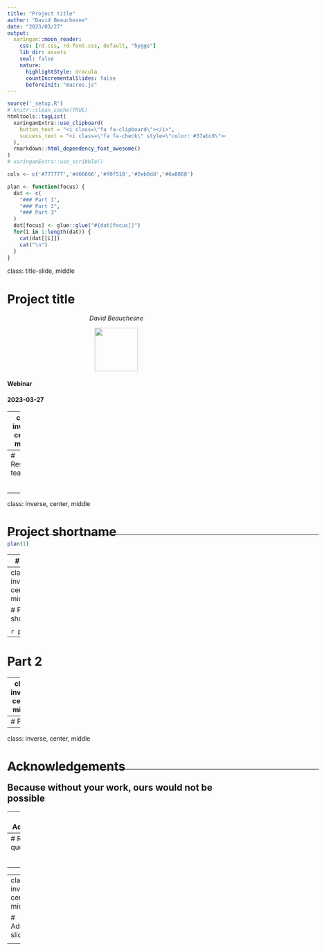 ```yaml
---
title: "Project title"
author: "David Beauchesne"
date: "2023/03/27"
output:
  xaringan::moon_reader:
    css: [rd.css, rd-font.css, default, "hygge"]
    lib_dir: assets
    seal: false
    nature:
      highlightStyle: dracula
      countIncrementalSlides: false
      beforeInit: "macros.js"
---
```


```r
source('_setup.R')
# knitr::clean_cache(TRUE)
htmltools::tagList(
  xaringanExtra::use_clipboard(
    button_text = "<i class=\"fa fa-clipboard\"></i>",
    success_text = "<i class=\"fa fa-check\" style=\"color: #37abc8\"></i>",
  ),
  rmarkdown::html_dependency_font_awesome()
)
# xaringanExtra::use_scribble()

cols <- c('#777777','#d66666','#f0f518','#2eb8dd','#6a8868')

plan <- function(focus) {
  dat <- c(
    "### Part 1",
    "### Part 2",
    "### Part 3"
  )
  dat[focus] <- glue::glue("#{dat[focus]}")
  for(i in 1:length(dat)) {
    cat(dat[[i]])
    cat("\n")
  }
}
```


class: title-slide, middle


# Project title

<!-- <center><img src="https://github.com/user/repo/blob/main/figures/webinar/main_figure.png?raw=true" width="55%"></img></center> -->

<center><i>David Beauchesne</i></center>

<span class="br2"></span>

<center>
<a href="https://insileco.io/"><img src="figures/insileco_logo256.png" width="100px"></img></a>
<!-- &nbsp;&nbsp;&nbsp;&nbsp;&nbsp;&nbsp;&nbsp;&nbsp;&nbsp;&nbsp; -->
<!-- <img src="figures/labo_benthos.png" width="50px"></img> -->
<!-- &nbsp;&nbsp;&nbsp;&nbsp;&nbsp;
<img src="figures/Transport-Canada.png" width="10%"></img> -->
</center>

<span class="br2"></span>

#### Webinar

#### 2023-03-27


---
class: inverse, center, middle

# Research team

<html><div style='float:left'></div><hr color='#ffdd55' style="margin-top:-30px" size=1px width=720px></html>


---
# Research team

<br/>

<center>
<div class="divTable team">
  <div class="divTableBody">
    <div class="divTableRow">
      <div class="divTableCell">
        <a href="mailto:david.beauchesne@hotmail.com"><img src="figures/david2.png" style="width: 250px"></a>
      </div>
      <div class="divTableCell">
        <!-- <a href="mailto:"><img src="figures/who.jpeg" style="width: 250px"></a> -->
      </div>
      <div class="divTableCell">
        <!-- <a href="mailto:"><img src="figures/who2.png" style="width: 250px"></a> -->
      </div>
    </div>
    <div class="divTableRow">
      <div class="divTableCell"><b><a href="mailto:david.beauchesne@hotmail.com">David Beauchesne</b></a></div>
      <!-- <div class="divTableCell"><b><a href="mailto:">Who</b></a></div> -->
      <!-- <div class="divTableCell"><b><a href="mailto:">Who2</b></a></div> -->
    </div>
    <div class="divTableRow">
      <div class="divTableCell"><a href="mailto:david.beauchesne@hotmail.com"><p style="font-size: small">david.beauchesne@hotmail.com</p></a></div>
      <!-- <div class="divTableCell"><a href="mailto:"><p style="font-size: small">Who</p></a></div> -->
      <!-- <div class="divTableCell"><a href="mailto:"><p style="font-size: small">Who2</p></a></div> -->
    </div>
  </div>
</div>
</center>

---
class: inverse, center, middle

# Project shortname

<html><div style='float:left'></div><hr color='#ffdd55' style="margin-top:-30px" size=1px width=720px></html>

```r
plan(1)
```


---
# Part 1

---
class: inverse, center, middle

# Project shortname

<html><div style='float:left'></div><hr color='#ffdd55' style="margin-top:-30px" size=1px width=720px></html>

```r
plan(2)
```


---
# Part 2

---
class: inverse, center, middle

# Project shortname

<html><div style='float:left'></div><hr color='#ffdd55' style="margin-top:-30px" size=1px width=720px></html>

```r
plan(3)
```


---
# Part 3


---
class: inverse, center, middle

# Acknowledgements 

<html><div style='float:left'></div><hr color='#ffdd55' style="margin-top:-30px" size=1px width=720px></html>

## Because without your work, ours would not be possible

---
# Acknowledgements 


---
# Reach out for any questions/comments!

<br/>

<center>
<div class="divTable team">
  <div class="divTableBody">
    <div class="divTableRow">
      <div class="divTableCell">
        <a href="mailto:david.beauchesne@hotmail.com"><img src="figures/david2.png" style="width: 250px"></a>
      </div>
      <div class="divTableCell">
        <!-- <a href="mailto:"><img src="figures/who.jpeg" style="width: 250px"></a> -->
      </div>
      <div class="divTableCell">
        <!-- <a href="mailto:"><img src="figures/who2.png" style="width: 250px"></a> -->
      </div>
    </div>
    <div class="divTableRow">
      <div class="divTableCell"><b><a href="mailto:david.beauchesne@hotmail.com">David Beauchesne</b></a></div>
      <!-- <div class="divTableCell"><b><a href="mailto:">Who</b></a></div> -->
      <!-- <div class="divTableCell"><b><a href="mailto:">Who2</b></a></div> -->
    </div>
    <div class="divTableRow">
      <div class="divTableCell"><a href="mailto:david.beauchesne@hotmail.com"><p style="font-size: small">david.beauchesne@hotmail.com</p></a></div>
      <!-- <div class="divTableCell"><a href="mailto:"><p style="font-size: small">Who</p></a></div> -->
      <!-- <div class="divTableCell"><a href="mailto:"><p style="font-size: small">Who2</p></a></div> -->
    </div>
  </div>
</div>
</center>


---


---
class: inverse, center, middle

# Additional slides

<html><div style='float:left'></div><hr color='#ffdd55' style="margin-top:-30px" size=1px width=720px></html>

---
